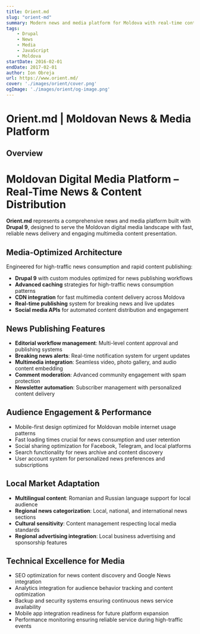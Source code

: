 ```yaml
---
title: Orient.md
slug: "orient-md"
summary: Modern news and media platform for Moldova with real-time content management and social media integration.
tags:
    - Drupal
    - News
    - Media
    - JavaScript
    - Moldova
startDate: 2016-02-01
endDate: 2017-02-01
author: Ion Obreja
url: https://www.orient.md/
cover: './images/orient/cover.png'
ogImage: './images/orient/og-image.png'
---
```


# Orient.md | Moldovan News & Media Platform

## **Overview**

# Moldovan Digital Media Platform – Real-Time News & Content Distribution

**Orient.md** represents a comprehensive news and media platform built with **Drupal 9**, designed to serve the Moldovan digital media landscape with fast, reliable news delivery and engaging multimedia content presentation.

## Media-Optimized Architecture

Engineered for high-traffic news consumption and rapid content publishing:

- **Drupal 9** with custom modules optimized for news publishing workflows
- **Advanced caching** strategies for high-traffic news consumption patterns
- **CDN integration** for fast multimedia content delivery across Moldova
- **Real-time publishing** system for breaking news and live updates
- **Social media APIs** for automated content distribution and engagement

## News Publishing Features

- **Editorial workflow management**: Multi-level content approval and publishing systems
- **Breaking news alerts**: Real-time notification system for urgent updates
- **Multimedia integration**: Seamless video, photo gallery, and audio content embedding
- **Comment moderation**: Advanced community engagement with spam protection
- **Newsletter automation**: Subscriber management with personalized content delivery

## Audience Engagement & Performance

- Mobile-first design optimized for Moldovan mobile internet usage patterns
- Fast loading times crucial for news consumption and user retention
- Social sharing optimization for Facebook, Telegram, and local platforms
- Search functionality for news archive and content discovery
- User account system for personalized news preferences and subscriptions

## Local Market Adaptation

- **Multilingual content**: Romanian and Russian language support for local audience
- **Regional news categorization**: Local, national, and international news sections
- **Cultural sensitivity**: Content management respecting local media standards
- **Regional advertising integration**: Local business advertising and sponsorship features

## Technical Excellence for Media

- SEO optimization for news content discovery and Google News integration
- Analytics integration for audience behavior tracking and content optimization
- Backup and security systems ensuring continuous news service availability
- Mobile app integration readiness for future platform expansion
- Performance monitoring ensuring reliable service during high-traffic events
